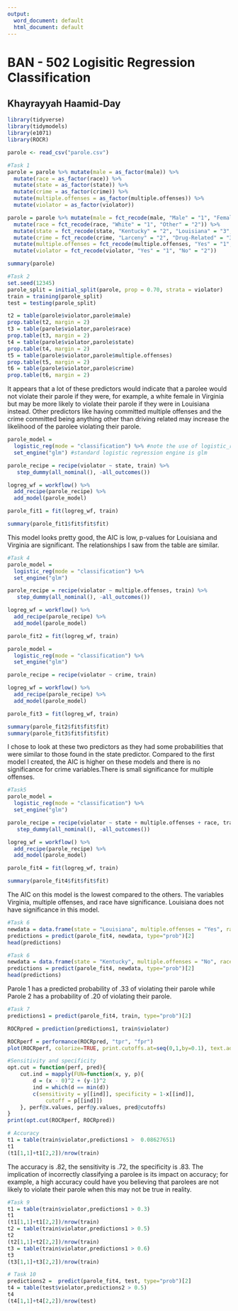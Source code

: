 ---
output:
  word_document: default
  html_document: default
---
# BAN - 502 Logisitic Regression Classification

## Khayrayyah Haamid-Day

```{r include=FALSE}
library(tidyverse)
library(tidymodels)
library(e1071)
library(ROCR)

parole <- read_csv("parole.csv")
```

```{r}
#Task 1
parole = parole %>% mutate(male = as_factor(male)) %>%
  mutate(race = as_factor(race)) %>%
  mutate(state = as_factor(state)) %>%
  mutate(crime = as_factor(crime)) %>%
  mutate(multiple.offenses = as_factor(multiple.offenses)) %>%
  mutate(violator = as_factor(violator))

parole = parole %>% mutate(male = fct_recode(male, "Male" = "1", "Female" = "0" )) %>%
  mutate(race = fct_recode(race, "White" = "1", "Other" = "2")) %>%
  mutate(state = fct_recode(state, "Kentucky" = "2", "Louisiana" = "3", "Virginia" = "4", "Other" = "1")) %>%
  mutate(crime = fct_recode(crime, "Larceny" = "2", "Drug-Related" = "3", "Driving-Related" = "4", "Other" = "1")) %>%
  mutate(multiple.offenses = fct_recode(multiple.offenses, "Yes" = "1", "No" = "0" )) %>%
  mutate(violator = fct_recode(violator, "Yes" = "1", "No" = "2"))

summary(parole)
```

```{r}
#Task 2
set.seed(12345)
parole_split = initial_split(parole, prop = 0.70, strata = violator)
train = training(parole_split)
test = testing(parole_split)

t2 = table(parole$violator,parole$male)
prop.table(t2, margin = 2)
t3 = table(parole$violator,parole$race)
prop.table(t3, margin = 2)
t4 = table(parole$violator,parole$state)
prop.table(t4, margin = 2)
t5 = table(parole$violator,parole$multiple.offenses)
prop.table(t5, margin = 2)
t6 = table(parole$violator,parole$crime)
prop.table(t6, margin = 2)
```
It appears that a lot of these predictors would indicate that a parolee would not violate their parole if they were, for example, a white female in Virginia but may be more likely to violate their parole if they were in Louisiana instead. Other predictors like having committed multiple offenses and the crime committed being anything other than driving related may increase the likelihood of the parolee violating their parole. 

```{r}
parole_model = 
  logistic_reg(mode = "classification") %>% #note the use of logistic_reg and mode = "classification"
  set_engine("glm") #standard logistic regression engine is glm

parole_recipe = recipe(violator ~ state, train) %>%
   step_dummy(all_nominal(), -all_outcomes())

logreg_wf = workflow() %>%
  add_recipe(parole_recipe) %>% 
  add_model(parole_model)

parole_fit1 = fit(logreg_wf, train)

summary(parole_fit1$fit$fit$fit)
```

This model looks pretty good, the AIC is low, p-values for Louisiana and Virginia are significant. The relationships I saw from the table are similar.

```{r}
#Task 4
parole_model = 
  logistic_reg(mode = "classification") %>% 
  set_engine("glm")

parole_recipe = recipe(violator ~ multiple.offenses, train) %>%
   step_dummy(all_nominal(), -all_outcomes())

logreg_wf = workflow() %>%
  add_recipe(parole_recipe) %>% 
  add_model(parole_model)

parole_fit2 = fit(logreg_wf, train)

parole_model = 
  logistic_reg(mode = "classification") %>% 
  set_engine("glm") 

parole_recipe = recipe(violator ~ crime, train)

logreg_wf = workflow() %>%
  add_recipe(parole_recipe) %>% 
  add_model(parole_model)

parole_fit3 = fit(logreg_wf, train)

summary(parole_fit2$fit$fit$fit)
summary(parole_fit3$fit$fit$fit)
```

I chose to look at these two predictors as they had some probabilities that were similar to those found in the state predictor. Compared to the first model I created, the AIC is higher on these models and there is no significance for crime variables.There is small significance for multiple offenses. 

```{r}
#Task5
parole_model = 
  logistic_reg(mode = "classification") %>% 
  set_engine("glm") 

parole_recipe = recipe(violator ~ state + multiple.offenses + race, train) %>%
   step_dummy(all_nominal(), -all_outcomes())

logreg_wf = workflow() %>%
  add_recipe(parole_recipe) %>% 
  add_model(parole_model)

parole_fit4 = fit(logreg_wf, train)

summary(parole_fit4$fit$fit$fit)
```

The AIC on this model is the lowest compared to the others. The variables Virginia, multiple offenses, and race have significance. Louisiana does not have significance in this model. 

```{r}
#Task 6
newdata = data.frame(state = "Louisiana", multiple.offenses = "Yes", race = "White")
predictions = predict(parole_fit4, newdata, type="prob")[2]
head(predictions)
```

```{r}
#Task 6
newdata = data.frame(state = "Kentucky", multiple.offenses = "No", race = "Other")
predictions = predict(parole_fit4, newdata, type="prob")[2]
head(predictions)
```

Parole 1 has a predicted probability of .33 of violating their parole while Parole 2 has a probability of .20 of violating their parole. 

```{r}
#Task 7
predictions1 = predict(parole_fit4, train, type="prob")[2]

ROCRpred = prediction(predictions1, train$violator) 

ROCRperf = performance(ROCRpred, "tpr", "fpr")
plot(ROCRperf, colorize=TRUE, print.cutoffs.at=seq(0,1,by=0.1), text.adj=c(-0.2,1.7))

#Sensitivity and specificity 
opt.cut = function(perf, pred){
    cut.ind = mapply(FUN=function(x, y, p){
        d = (x - 0)^2 + (y-1)^2
        ind = which(d == min(d))
        c(sensitivity = y[[ind]], specificity = 1-x[[ind]], 
            cutoff = p[[ind]])
    }, perf@x.values, perf@y.values, pred@cutoffs)
}
print(opt.cut(ROCRperf, ROCRpred))

# Accuracy
t1 = table(train$violator,predictions1 >  0.08627651)
t1
(t1[1,1]+t1[2,2])/nrow(train)
```

The accuracy is .82, the sensitivity is .72, the specificity is .83. The implication of incorrectly classifying a parolee is its impact on accuracy; for example, a high accuracy could have you believing that parolees are not likely to violate their parole when this may not be true in reality.

```{r}
#Task 9
t1 = table(train$violator,predictions1 > 0.3)
t1
(t1[1,1]+t1[2,2])/nrow(train)
t2 = table(train$violator,predictions1 > 0.5)
t2
(t2[1,1]+t2[2,2])/nrow(train)
t3 = table(train$violator,predictions1 > 0.6)
t3
(t3[1,1]+t3[2,2])/nrow(train)

# Task 10
predictions2 =  predict(parole_fit4, test, type="prob")[2]
t4 = table(test$violator,predictions2 > 0.5)
t4
(t4[1,1]+t4[2,2])/nrow(test)
```



